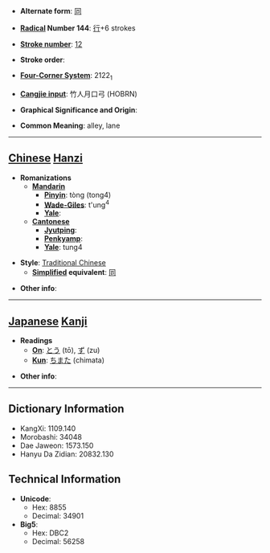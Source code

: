 * '''Alternate form''': [[同]]

* '''[[Wiktionary:Chinese radical index| Radical]] Number 144''': [[Wiktionary:Chinese radical index 行|行]]+6 strokes

* '''[[Wiktionary:Chinese total strokes index|Stroke number]]''': [[Wiktionary:Chinese total strokes index 12|12]]

* '''Stroke order''': 

* '''[[Wiktionary:Chinese four corner index|Four-Corner System]]''': 2122<sub>1</sub>

* '''[[Wiktionary:Chinese Cangjie index|Cangjie input]]''': 竹人月口弓 (HOBRN)

* '''Graphical Significance and Origin''': 

* '''Common Meaning''': alley, lane

----

== [[Chinese]] [[Hanzi]] ==

* '''Romanizations'''
** '''[[Mandarin]]'''
*** '''[[Pinyin]]''': tòng (tong4)
*** '''[[Wade-Giles]]''': t'ung<sup>4</sup>
*** '''[[Yale]]''': 
** '''[[Cantonese]]'''
*** '''[[Jyutping]]''':
*** '''[[Penkyamp]]''': 
*** '''[[Yale]]''': tung4

* '''Style''': [[Traditional Chinese]] 
** '''[[Simplified Chinese|Simplified]] equivalent''': [[同]]

* '''Other info''': 

----

== [[Japanese]] [[Kanji]] ==

* '''Readings'''
** '''[[On]]''': [[とう]] (tō), [[ず]] (zu)
** '''[[Kun]]''': [[ちまた]] (chimata)

* '''Other info''':  

----

== Dictionary Information ==

* KangXi: 1109.140
* Morobashi: 34048
* Dae Jaweon: 1573.150
* Hanyu Da Zidian: 20832.130

== Technical Information ==

* '''Unicode''':
** Hex: 8855
** Decimal: 34901
* '''Big5''':
** Hex: DBC2
** Decimal: 56258